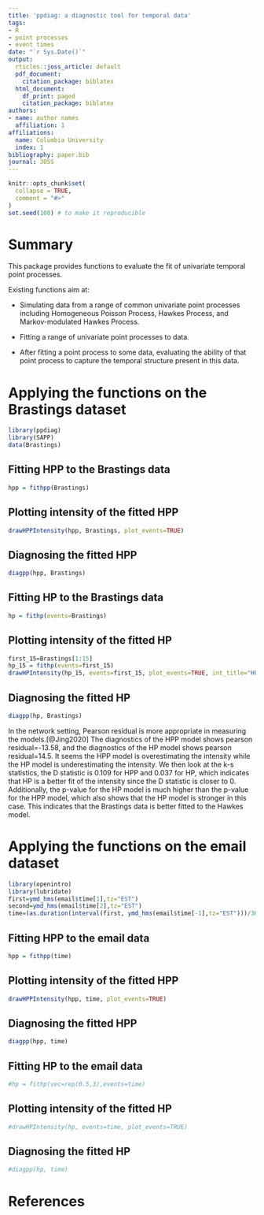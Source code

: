```yaml
---
title: 'ppdiag: a diagnostic tool for temporal data'
tags:
- R
- point processes
- event times
date: "`r Sys.Date()`"
output:
  rticles::joss_article: default
  pdf_document: 
    citation_package: biblatex
  html_document:
    df_print: paged
    citation_package: biblatex
authors:
- name: author names
  affiliation: 1
affiliations:
  name: Columbia University
  index: 1
bibliography: paper.bib
journal: JOSS
---
```


```r
knitr::opts_chunk$set(
  collapse = TRUE,
  comment = "#>"
)
set.seed(100) # to make it reproducible
```
# Summary
This package provides functions to evaluate the fit of univariate temporal point processes. 

Existing functions aim at: 

- Simulating data from a range of common univariate point processes including Homogeneous Poisson Process, Hawkes Process, and Markov-modulated Hawkes Process.

- Fitting a range of univariate point processes to data.

- After fitting a point process to some data, evaluating the ability of that 
point process to capture the temporal structure present in this data.

# Applying the functions on the Brastings dataset
```r
library(ppdiag)
library(SAPP)
data(Brastings)
```

## Fitting HPP to the Brastings data
```r
hpp = fithpp(Brastings)
```
## Plotting intensity of the fitted HPP
```r
drawHPPIntensity(hpp, Brastings, plot_events=TRUE)
```

## Diagnosing the fitted HPP
```r
diagpp(hpp, Brastings)
```

## Fitting HP to the Brastings data
```r
hp = fithp(events=Brastings)
```

## Plotting intensity of the fitted HP
```r
first_15=Brastings[1:15]
hp_15 = fithp(events=first_15)
drawHPIntensity(hp_15, events=first_15, plot_events=TRUE, int_title="HP Intensity for the first 15 Brastings events")
```

## Diagnosing the fitted HP
```r
diagpp(hp, Brastings)
```

In the network setting, Pearson residual is more appropriate in measuring the models.[@Jing2020] The diagnostics of the HPP model shows pearson residual=-13.58, and the diagnostics of the HP model shows pearson residual=14.5. It seems the HPP model is overestimating the intensity while the HP model is underestimating the intensity. We then look at the k-s statistics, the D statistic is 0.109 for HPP and 0.037 for HP, which indicates that HP is a better fit of the intensity since the D statistic is closer to 0. Additionally, the p-value for the HP model is much higher than the p-value for the HPP model, which also shows that the HP model is stronger in this case. This indicates that the Brastings data is better fitted to the Hawkes model. 

# Applying the functions on the email dataset
```r
library(openintro)
library(lubridate)
first=ymd_hms(email$time[1],tz="EST")
second=ymd_hms(email$time[2],tz="EST")
time=(as.duration(interval(first, ymd_hms(email$time[-1],tz="EST")))/3600)[1:300]
```
## Fitting HPP to the email data
```r
hpp = fithpp(time)
```
## Plotting intensity of the fitted HPP
```r
drawHPPIntensity(hpp, time, plot_events=TRUE)
```
## Diagnosing the fitted HPP
```r
diagpp(hpp, time)
```
## Fitting HP to the email data
```r
#hp = fithp(vec=rep(0.5,3),events=time)
```
## Plotting intensity of the fitted HP
```r
#drawHPIntensity(hp, events=time, plot_events=TRUE)
```
## Diagnosing the fitted HP
```r
#diagpp(hp, time)
```

# References